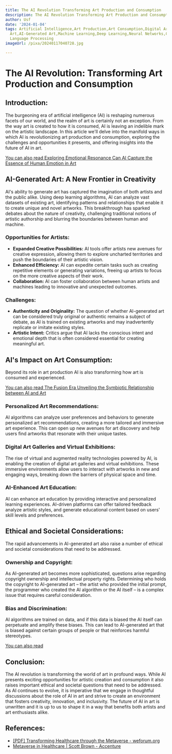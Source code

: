 ```yaml
---
title: The AI Revolution Transforming Art Production and Consumption
description: The AI Revolution Transforming Art Production and Consumption
author: Usf
date: '2024-01-04'
tags: Artificial Intelligence,Art Production,Art Consumption,Digital Art,Generative
  Art,AI-Generated Art,Machine Learning,Deep Learning,Neural Networks,Computer Vision,Natural
  Language Processing
imageUrl: /pixa/20240117040728.jpg

---
```

# The AI Revolution: Transforming Art Production and Consumption

## Introduction:
The burgeoning era of artificial intelligence (AI) is reshaping  numerous facets of our  world, and the realm of art is  certainly not an exception.  From  the way art is created to how it is consumed, AI is leaving an indelible mark on the artistic landscape. In this article  we'll delve into the manifold ways in which AI is revolutionizing art production  and consumption, exploring  the  challenges and opportunities it presents, and offering insights into the future of AI in art.

[You can  also  read Exploring Emotional Resonance Can AI Capture the Essence of Human Emotion in  Art](Exploring%20Emotional%20Resonance%20Can%20AI%20Capture%20the%20Essence%20of%20Human%20Emotion%20in%20Art)


##  AI-Generated  Art: A New Frontier in Creativity
AI's  ability to generate art has  captured the imagination of both artists and the public alike.  Using deep learning algorithms, AI can analyze vast datasets of existing art, identifying patterns  and relationships that enable it to create unique and novel artworks. This  breakthrough  has sparked  debates about the  nature of creativity, challenging traditional notions of  artistic authorship and blurring the boundaries between human and  machine.

### Opportunities for Artists:
-  **Expanded Creative Possibilities:** AI tools offer artists new avenues for  creative expression, allowing them to explore uncharted  territories and push the boundaries of their  artistic vision.
- **Enhanced Efficiency:** AI can expedite certain tasks such as creating  repetitive elements or generating variations, freeing up artists to focus on the  more creative aspects of their work.
- **Collaboration:** AI can foster collaboration between human  artists and machines leading  to innovative and  unexpected outcomes.

### Challenges:
- **Authenticity and Originality:** The question of  whether AI-generated art can be considered truly original or authentic remains a subject of debate, as AI is trained on existing artworks and may inadvertently replicate or imitate existing styles.
-  **Artistic Intent:** Critics argue  that AI lacks the conscious  intent and emotional depth that is often considered essential for  creating meaningful art.

## AI's Impact on Art Consumption:
Beyond its role  in art production AI is also transforming how art is consumed and experienced.

[You can  also read The Fusion Era Unveiling the Symbiotic Relationship between AI and Art](The%20Fusion%20Era%20Unveiling%20the%20Symbiotic%20Relationship%20between%20AI%20and%20Art)


### Personalized Art Recommendations:
AI algorithms can analyze user preferences and behaviors to generate personalized art recommendations, creating  a more tailored  and immersive art experience. This can open up new avenues for art  discovery and help users find artworks that resonate with their unique tastes.

### Digital Art Galleries and Virtual Exhibitions:
The  rise of  virtual and augmented reality technologies  powered by AI, is enabling the creation of digital art galleries and virtual exhibitions. These immersive environments allow  users to interact with artworks in new and engaging ways, breaking down the barriers of physical space and time.

### AI-Enhanced Art Education:
AI can enhance art education by providing interactive and personalized learning experiences. AI-driven platforms can offer tailored feedback  analyze artistic styles,  and generate educational content based on users' skill  levels and preferences.

## Ethical and Societal Considerations:
The rapid advancements in AI-generated art also raise a  number  of ethical and societal considerations that need to be addressed.

### Ownership and Copyright:
As AI-generated art becomes more sophisticated, questions arise  regarding copyright ownership and intellectual  property rights. Determining who  holds the copyright to AI-generated art – the artist  who provided the initial prompt, the programmer who created the AI algorithm or the AI itself – is a complex  issue that requires careful  consideration.

### Bias and Discrimination:
AI algorithms are trained on data, and if this data is biased the AI itself can perpetuate and amplify these biases. This can lead to AI-generated art that is  biased against certain groups of people or that reinforces harmful  stereotypes.

[You can also read ]()


## Conclusion:
The AI  revolution is transforming the  world of art in profound ways. While AI presents exciting opportunities for artistic creation and consumption it also raises important ethical and societal questions that need to be addressed.  As AI continues to evolve, it is imperative that we engage in thoughtful discussions about  the role of AI in art  and strive to create an environment that fosters creativity, innovation, and inclusivity. The future of AI in art is unwritten and it  is up to us to shape it in a way that benefits  both artists  and art enthusiasts alike.

## References:
- [[PDF] Transforming Healthcare through the Metaverse - weforum.org](https://www3.weforum.org/docs/WEF_Transforming_Healthcare_2023.pdf)
- [Metaverse in Healthcare | Scott Brown - Accenture](https://www.accenture.com/us-en/blogs/insight-driven-health/healthcare-in-the-metaverse)
